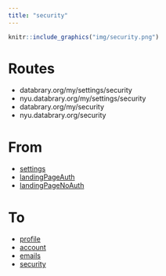```yaml
---
title: "security"
---
```


```r
knitr::include_graphics("img/security.png")
```

# Routes

- databrary.org/my/settings/security
- nyu.databrary.org/my/settings/security
- databrary.org/my/security
- nyu.databrary.org/security

# From

- [settings](settings.html)
- [landingPageAuth](landingPageAuth.html)
- [landingPageNoAuth](landingPageNoAuth.html)

# To

- [profile](profile.html)
- [account](account.html)
- [emails](emails.html)
- [security](security.html)

